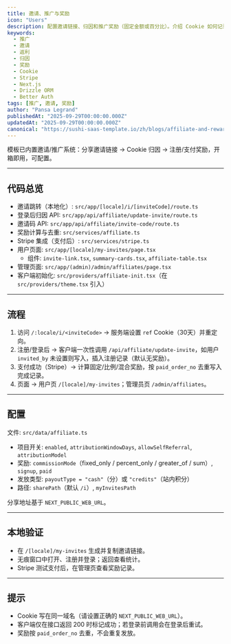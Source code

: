 ```yaml
---
title: 邀请、推广与奖励
icon: "Users"
description: 配置邀请链接、归因和推广奖励（固定金额或百分比）。介绍 Cookie 如何记录来源、登录后的最终归因流程，以及在订单支付后计算奖励的方式。
keywords:
  - 推广
  - 邀请
  - 返利
  - 归因
  - 奖励
  - Cookie
  - Stripe
  - Next.js
  - Drizzle ORM
  - Better Auth
tags: [推广, 邀请, 奖励]
author: "Pansa Legrand"
publishedAt: "2025-09-29T00:00:00.000Z"
updatedAt: "2025-09-29T00:00:00.000Z"
canonical: "https://sushi-saas-template.io/zh/blogs/affiliate-and-reward"
---
```


模板已内置邀请/推广系统：分享邀请链接 → Cookie 归因 → 注册/支付奖励，开箱即用，可配置。

---

## 代码总览

- 邀请跳转（本地化）: `src/app/[locale]/i/[inviteCode]/route.ts`
- 登录后归因 API: `src/app/api/affiliate/update-invite/route.ts`
- 邀请码 API: `src/app/api/affiliate/invite-code/route.ts`
- 奖励计算与去重: `src/services/affiliate.ts`
- Stripe 集成（支付后）: `src/services/stripe.ts`
- 用户页面: `src/app/[locale]/my-invites/page.tsx`
  - 组件: `invite-link.tsx`, `summary-cards.tsx`, `affiliate-table.tsx`
- 管理页面: `src/app/(admin)/admin/affiliates/page.tsx`
- 客户端初始化: `src/providers/affiliate-init.tsx`（在 `src/providers/theme.tsx` 引入）

---

## 流程

1) 访问 `/:locale/i/<inviteCode>` → 服务端设置 `ref` Cookie（30天）并重定向。
2) 注册/登录后 → 客户端一次性调用 `/api/affiliate/update-invite`，如用户 `invited_by` 未设置则写入，插入注册记录（默认无奖励）。
3) 支付成功（Stripe）→ 计算固定/比例/混合奖励，按 `paid_order_no` 去重写入完成记录。
4) 页面 → 用户页 `/[locale]/my-invites`；管理员页 `/admin/affiliates`。

---

## 配置

文件: `src/data/affiliate.ts`

- 项目开关: `enabled`, `attributionWindowDays`, `allowSelfReferral`, `attributionModel`
- 奖励: `commissionMode`（fixed_only / percent_only / greater_of / sum）, `signup`, `paid`
- 发放类型: `payoutType = "cash"`（分）或 `"credits"`（站内积分）
- 路径: `sharePath`（默认 `/i`）, `myInvitesPath`

分享地址基于 `NEXT_PUBLIC_WEB_URL`。

---

## 本地验证

- 在 `/[locale]/my-invites` 生成并复制邀请链接。
- 无痕窗口中打开、注册并登录；返回查看统计。
- Stripe 测试支付后，在管理页查看奖励记录。

---

## 提示

- Cookie 写在同一域名（请设置正确的 `NEXT_PUBLIC_WEB_URL`）。
- 客户端仅在接口返回 200 时标记成功；若登录前调用会在登录后重试。
- 奖励按 `paid_order_no` 去重，不会重复发放。
